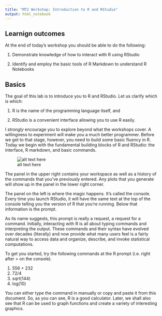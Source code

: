 ```yaml
---
title: "MT2 Workshop: Introduction to R and RStudio"
output: html_notebook
---
```


## Learnign outcomes

At the end of today’s workshop you should be able to do the following:

1. Demonstrate knowledge of how to interact with R using RStudio

2. Identify and employ the basic tools of R Markdown to understand R Notebooks

## Basics

The goal of this lab is to introduce you to R and RStudio. Let us clarify which is which:

1. R is the name of the programming language itself, and

2. RStudio is a convenient interface allowing you to use R easily.

I *strongly* encourage you to explore beyond what the workshops cover. A willingness to experiment will make you a much better programmer. Before we get to that stage, however, you need to build some basic fluency in R. Today we begin with the fundamental building blocks of R and RStudio: the interface, R markdown, and basic commands.

![alt text here](https://github.com/thomcurran/PB130/blob/master/Images/R%20Interface.png?raw=true)

The panel in the upper right contains your workspace as well as a history of the commands that you’ve previously entered. Any plots that you generate will show up in the panel in the lower right corner.

The panel on the left is where the magic happens.
It’s called the console. Every time you launch RStudio, it will have the same text at the top of the console telling you the version of R that you’re running.
Below that information is the prompt.

As its name suggests, this prompt is really a request, a request for a command. Initially, interacting with R is all about typing commands and interpreting the output. These commands and their syntax have evolved over decades (literally) and now provide what many users feel is a fairly natural way to access data and organize, describe, and invoke statistical computations.

To get you started, try the following commands at the R prompt (i.e. right after > on the console).

1. 556 + 232
2. 72/4
3. sqrt(144)
4. log(10)

You can either type the command in manually or copy and paste it from this document. So, as you can see, R is a good calculator. Later, we shall also see that R can be used to graph functions and create a variety of interesting graphics.

